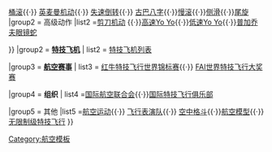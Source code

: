 {{Navbox
|name  = 特技飞行
|title = [[特技飞行]]
|above  = 
|group1 = '''特技飞行动作'''
| list1 = {{Navbox|child

|group1 = 基础动作
|list1 =[[筋斗（航空）]]{{·}} [[横滚]]{{·}} [[桶滚]]{{·}} [[英麦曼机动]]{{·}} [[失速倒转]]{{·}} [[古巴八字]]{{·}}[[慢滚]]{{·}}[[侧滑]]{{·}}[[尾旋]]
|group2 = 高级动作
|list2 =[[剪刀机动]] {{·}}[[高速Yo Yo]]{{·}}[[低速Yo Yo]]{{·}}[[普加乔夫眼镜蛇机动|普加乔夫眼镜蛇]]

}}
|group2 = '''[[特技飞机]]'''
| list2 = [[特技飞机列表]]

|group3 = '''[[航空赛事]]'''
| list3 = [[红牛特技飞行世界锦标赛]]{{·}} [[FAI世界特技飞行大奖赛]]

|group4 = '''组织'''
| list4 =[[国际航空联合会]]{{·}}[[国际特技飞行俱乐部]]

|group5 = 其他
|list5 =[[航空运动]]{{·}} [[飞行表演队]]{{·}} [[空中格斗]]{{·}}[[航空模型]]{{·}}[[无限制级特技飞行]]
}}
<noinclude>
[[Category:航空模板]]
</noinclude>